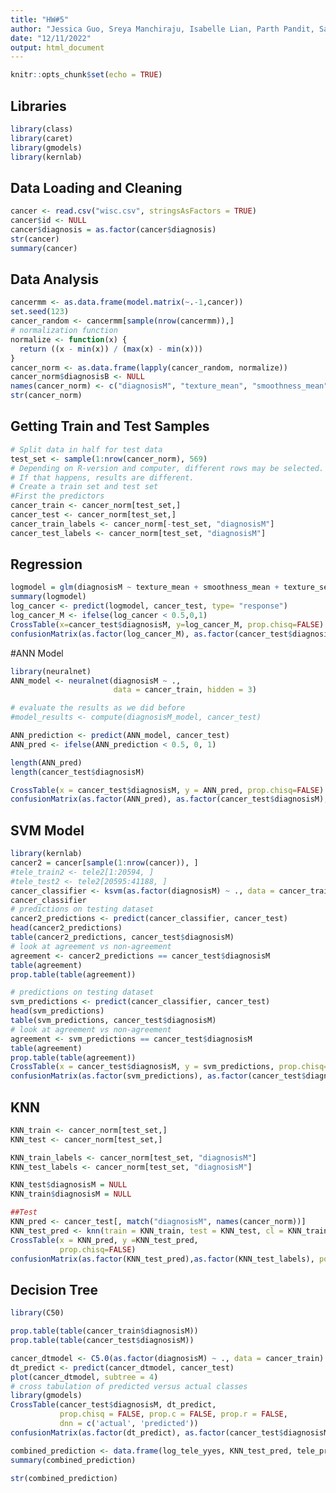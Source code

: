```yaml
---
title: "HW#5"
author: "Jessica Guo, Sreya Manchiraju, Isabelle Lian, Parth Pandit, Satvik Suneja"
date: "12/11/2022"
output: html_document
---
```


```r
knitr::opts_chunk$set(echo = TRUE)
```

## Libraries
```r
library(class)
library(caret)
library(gmodels)
library(kernlab)
```

## Data Loading and Cleaning
```r
cancer <- read.csv("wisc.csv", stringsAsFactors = TRUE)
cancer$id <- NULL
cancer$diagnosis = as.factor(cancer$diagnosis)
str(cancer)
summary(cancer)
```

## Data Analysis
```r
cancermm <- as.data.frame(model.matrix(~.-1,cancer))
set.seed(123)
cancer_random <- cancermm[sample(nrow(cancermm)),]
# normalization function 
normalize <- function(x) {
  return ((x - min(x)) / (max(x) - min(x)))
}
cancer_norm <- as.data.frame(lapply(cancer_random, normalize))
cancer_norm$diagnosisB <- NULL
names(cancer_norm) <- c("diagnosisM", "texture_mean", "smoothness_mean", "symmetry_mean", "texture_se", "smoothness_se", "symmetry_se", "texture_worst", "smoothness_worst", "compactness_worst", "concavity_worst", "symmetry_worst")
str(cancer_norm)
```

## Getting Train and Test Samples
```r
# Split data in half for test data
test_set <- sample(1:nrow(cancer_norm), 569) 
# Depending on R-version and computer, different rows may be selected. 
# If that happens, results are different. 
# Create a train set and test set
#First the predictors 
cancer_train <- cancer_norm[test_set,]
cancer_test <- cancer_norm[test_set,]
cancer_train_labels <- cancer_norm[-test_set, "diagnosisM"]
cancer_test_labels <- cancer_norm[test_set, "diagnosisM"]
```


## Regression
```r
logmodel = glm(diagnosisM ~ texture_mean + smoothness_mean + texture_se + compactness_worst + concavity_worst + symmetry_worst, data = cancer_norm, family = binomial)
summary(logmodel)
log_cancer <- predict(logmodel, cancer_test, type= "response")
log_cancer_M <- ifelse(log_cancer < 0.5,0,1)
CrossTable(x=cancer_test$diagnosisM, y=log_cancer_M, prop.chisq=FALSE)
confusionMatrix(as.factor(log_cancer_M), as.factor(cancer_test$diagnosisM), positive = "1")
```
#ANN Model
```r
library(neuralnet)
ANN_model <- neuralnet(diagnosisM ~ ., 
                       data = cancer_train, hidden = 3)

# evaluate the results as we did before
#model_results <- compute(diagnosisM_model, cancer_test)

ANN_prediction <- predict(ANN_model, cancer_test)
ANN_pred <- ifelse(ANN_prediction < 0.5, 0, 1)
```

```r
length(ANN_pred)
length(cancer_test$diagnosisM)
```

```r
CrossTable(x = cancer_test$diagnosisM, y = ANN_pred, prop.chisq=FALSE)
confusionMatrix(as.factor(ANN_pred), as.factor(cancer_test$diagnosisM), positive = "1")
```

## SVM Model
```r
library(kernlab)
cancer2 = cancer[sample(1:nrow(cancer)), ]
#tele_train2 <- tele2[1:20594, ]
#tele_test2 <- tele2[20595:41188, ]
cancer_classifier <- ksvm(as.factor(diagnosisM) ~ ., data = cancer_train, kernel = "vanilladot")
cancer_classifier
# predictions on testing dataset
cancer2_predictions <- predict(cancer_classifier, cancer_test)
head(cancer2_predictions)
table(cancer2_predictions, cancer_test$diagnosisM)
# look at agreement vs non-agreement
agreement <- cancer2_predictions == cancer_test$diagnosisM
table(agreement)
prop.table(table(agreement))
```
```r
# predictions on testing dataset
svm_predictions <- predict(cancer_classifier, cancer_test)
head(svm_predictions)
table(svm_predictions, cancer_test$diagnosisM)
# look at agreement vs non-agreement
agreement <- svm_predictions == cancer_test$diagnosisM
table(agreement)
prop.table(table(agreement))
CrossTable(x = cancer_test$diagnosisM, y = svm_predictions, prop.chisq=FALSE)
confusionMatrix(as.factor(svm_predictions), as.factor(cancer_test$diagnosisM), positive = "1")
```

## KNN
```r
KNN_train <- cancer_norm[test_set,]
KNN_test <- cancer_norm[test_set,]

KNN_train_labels <- cancer_norm[test_set, "diagnosisM"]
KNN_test_labels <- cancer_norm[test_set, "diagnosisM"]

KNN_test$diagnosisM = NULL
KNN_train$diagnosisM = NULL

##Test
KNN_pred <- cancer_test[, match("diagnosisM", names(cancer_norm))]
KNN_test_pred <- knn(train = KNN_train, test = KNN_test, cl = KNN_train_labels, k = 3)
CrossTable(x = KNN_pred, y =KNN_test_pred,
           prop.chisq=FALSE)
confusionMatrix(as.factor(KNN_test_pred),as.factor(KNN_test_labels), positive = "1")
```

## Decision Tree
```r
library(C50)

prop.table(table(cancer_train$diagnosisM))
prop.table(table(cancer_test$diagnosisM))

cancer_dtmodel <- C5.0(as.factor(diagnosisM) ~ ., data = cancer_train)
dt_predict <- predict(cancer_dtmodel, cancer_test)
plot(cancer_dtmodel, subtree = 4)
# cross tabulation of predicted versus actual classes
library(gmodels)
CrossTable(cancer_test$diagnosisM, dt_predict,
           prop.chisq = FALSE, prop.c = FALSE, prop.r = FALSE,
           dnn = c('actual', 'predicted'))
confusionMatrix(as.factor(dt_predict), as.factor(cancer_test$diagnosisM), positive = "1")

```

```r

combined_prediction <- data.frame(log_tele_yyes, KNN_test_pred, tele_pred, tele2_predictions, dt_predict, test$yyes)
summary(combined_prediction)

str(combined_prediction)

```

